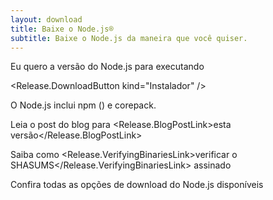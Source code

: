 ```yaml
---
layout: download
title: Baixe o Node.js®️
subtitle: Baixe o Node.js da maneira que você quiser.
---
```


<section>
  Eu quero a versão <Release.VersionDropdown /> do Node.js para <Release.OperatingSystemDropdown exclude={["LINUX"]} /> executando <Release.BitnessDropdown />

  <Release.DownloadButton kind="Instalador" />
</section>

<section>
  O Node.js inclui <LinkWithArrow href="https://npmjs.com">npm</LinkWithArrow> (<Release.NpmVersion />) e corepack.

  Leia o post do blog para <Release.BlogPostLink>esta versão</Release.BlogPostLink>

  Saiba como <Release.VerifyingBinariesLink>verificar o SHASUMS</Release.VerifyingBinariesLink> assinado

  Confira todas as opções de download <LinkWithArrow href="https://nodejs.org/dist/">do Node.js disponíveis</LinkWithArrow>
</section>
